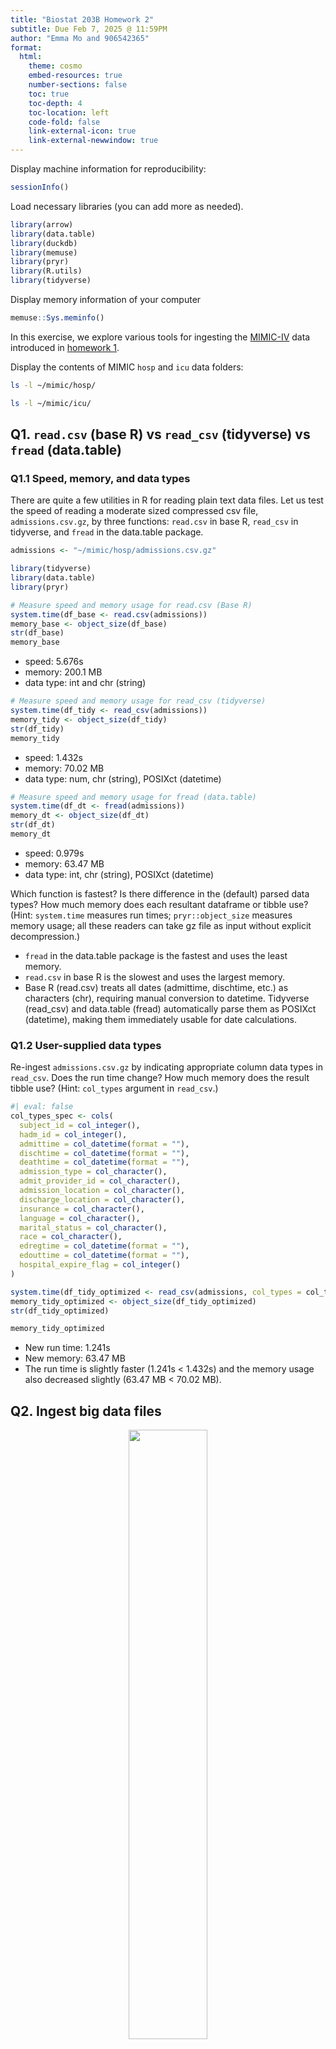 ```yaml
---
title: "Biostat 203B Homework 2"
subtitle: Due Feb 7, 2025 @ 11:59PM
author: "Emma Mo and 906542365"
format:
  html:
    theme: cosmo
    embed-resources: true
    number-sections: false
    toc: true
    toc-depth: 4
    toc-location: left
    code-fold: false
    link-external-icon: true
    link-external-newwindow: true
---
```


Display machine information for reproducibility:
```r
sessionInfo()
```

Load necessary libraries (you can add more as needed).
```r
library(arrow)
library(data.table)
library(duckdb)
library(memuse)
library(pryr)
library(R.utils)
library(tidyverse)
```

Display memory information of your computer
```r
memuse::Sys.meminfo()
```

In this exercise, we explore various tools for ingesting the [MIMIC-IV](https://physionet.org/content/mimiciv/3.1/) data introduced in [homework 1](https://ucla-biostat-203b.github.io/2025winter/hw/hw1/hw1.html).

Display the contents of MIMIC `hosp` and `icu` data folders:

```bash
ls -l ~/mimic/hosp/
```

```bash
ls -l ~/mimic/icu/
```

## Q1. `read.csv` (base R) vs `read_csv` (tidyverse) vs `fread` (data.table)

### Q1.1 Speed, memory, and data types

There are quite a few utilities in R for reading plain text data files. Let us test the speed of reading a moderate sized compressed csv file, `admissions.csv.gz`, by three functions: `read.csv` in base R, `read_csv` in tidyverse, and `fread` in the data.table package.

```r
admissions <- "~/mimic/hosp/admissions.csv.gz"

library(tidyverse)
library(data.table)
library(pryr)
```

```r
# Measure speed and memory usage for read.csv (Base R)
system.time(df_base <- read.csv(admissions))
memory_base <- object_size(df_base)
str(df_base)
memory_base
```

- speed: 5.676s
- memory: 200.1 MB
- data type: int and chr (string)

```r
# Measure speed and memory usage for read_csv (tidyverse)
system.time(df_tidy <- read_csv(admissions))
memory_tidy <- object_size(df_tidy)
str(df_tidy)
memory_tidy
```

- speed: 1.432s
- memory: 70.02 MB
- data type: num, chr (string), POSIXct (datetime)

```r
# Measure speed and memory usage for fread (data.table)
system.time(df_dt <- fread(admissions))
memory_dt <- object_size(df_dt)
str(df_dt)
memory_dt
```

- speed: 0.979s
- memory: 63.47 MB
- data type: int, chr (string), POSIXct (datetime)

Which function is fastest? Is there difference in the (default) parsed data types? How much memory does each resultant dataframe or tibble use? (Hint: `system.time` measures run times; `pryr::object_size` measures memory usage; all these readers can take gz file as input without explicit decompression.) 

- `fread` in the data.table package is the fastest and uses the least memory.
- `read.csv` in base R is the slowest and uses the largest memory.
- Base R (read.csv) treats all dates (admittime, dischtime, etc.) as characters (chr), requiring manual conversion to datetime. Tidyverse (read_csv) and data.table (fread) automatically parse them as POSIXct (datetime), making them immediately usable for date calculations.


### Q1.2 User-supplied data types

Re-ingest `admissions.csv.gz` by indicating appropriate column data types in `read_csv`. Does the run time change? How much memory does the result tibble use? (Hint: `col_types` argument in `read_csv`.)

```r
#| eval: false
col_types_spec <- cols(
  subject_id = col_integer(),
  hadm_id = col_integer(),
  admittime = col_datetime(format = ""),
  dischtime = col_datetime(format = ""),
  deathtime = col_datetime(format = ""),
  admission_type = col_character(),
  admit_provider_id = col_character(),
  admission_location = col_character(),
  discharge_location = col_character(),
  insurance = col_character(),
  language = col_character(),
  marital_status = col_character(),
  race = col_character(),
  edregtime = col_datetime(format = ""),
  edouttime = col_datetime(format = ""),
  hospital_expire_flag = col_integer()
)

system.time(df_tidy_optimized <- read_csv(admissions, col_types = col_types_spec))
memory_tidy_optimized <- object_size(df_tidy_optimized)
str(df_tidy_optimized)

memory_tidy_optimized

```

- New run time: 1.241s
- New memory: 63.47 MB
- The run time is slightly faster (1.241s < 1.432s) and the memory usage also decreased slightly (63.47 MB < 70.02 MB).

## Q2. Ingest big data files

<p align="center">
  <img src="./bigfile.png" width="50%">
</p>

Let us focus on a bigger file, `labevents.csv.gz`, which is about 130x bigger than `admissions.csv.gz`.
```bash
#| eval: false
ls -l ~/mimic/hosp/labevents.csv.gz
```
Display the first 10 lines of this file.
```bash
#| eval: false
zcat < ~/mimic/hosp/labevents.csv.gz | head -10
```

### Q2.1 Ingest `labevents.csv.gz` by `read_csv`

<p align="center">
  <img src="./readr_logo.png" width="20%">
</p>

Try to ingest `labevents.csv.gz` using `read_csv`. What happens? If it takes more than 3 minutes on your computer, then abort the program and report your findings. 

```r
# labevents <- "~/mimic/hosp/labevents.csv.gz"
# df_labs <- read_csv(labevents)
# str(df_labs)
# head(df_labs)
```

It's taking more than 3 minutes. read_csv() loads the entire dataset into memory, and the file is too large for it to handle. read_csv() also automatically infers column types, which slows down the reading process.

### Q2.2 Ingest selected columns of `labevents.csv.gz` by `read_csv`

Try to ingest only columns `subject_id`, `itemid`, `charttime`, and `valuenum` in `labevents.csv.gz` using `read_csv`.  Does this solve the ingestion issue? (Hint: `col_select` argument in `read_csv`.)

```r
# labevents <- "~/mimic/hosp/labevents.csv.gz"
# col_select = c(subject_id, itemid, charttime, valuenum)
# df_labs_selected <- read_csv(labevents, col_select = col_select)
# str(df_labs_selected)
```

It's still taking very long. This is because read_csv() still reads the whole file line by line, and only keeps the selected columns.

### Q2.3 Ingest a subset of `labevents.csv.gz`

<p align="center">
  <img src="./linux_logo.png" width="20%">
</p>

Our first strategy to handle this big data file is to make a subset of the `labevents` data.  Read the [MIMIC documentation](https://mimic.mit.edu/docs/iv/modules/hosp/labevents/) for the content in data file `labevents.csv`.

In later exercises, we will only be interested in the following lab items: creatinine (50912), potassium (50971), sodium (50983), chloride (50902), bicarbonate (50882), hematocrit (51221), white blood cell count (51301), and glucose (50931) and the following columns: `subject_id`, `itemid`, `charttime`, `valuenum`. Write a Bash command to extract these columns and rows from `labevents.csv.gz` and save the result to a new file `labevents_filtered.csv.gz` in the current working directory. (Hint: Use `zcat <` to pipe the output of `labevents.csv.gz` to `awk` and then to `gzip` to compress the output. Do **not** put `labevents_filtered.csv.gz` in Git! To save render time, you can put `#| eval: false` at the beginning of this code chunk. TA will change it to `#| eval: true` before rendering your qmd file.)

```bash
#| eval: false
zcat < ~/mimic/hosp/labevents.csv.gz | awk -F, '
    NR == 1 || 
    $5 == 50912 || $5 == 50971 || $5 == 50983 || $5 == 50902 || 
    $5 == 50882 || $5 == 51221 || $5 == 51301 || $5 == 50931
 ' | cut -d, -f2,5,7,10 | gzip > labevents_filtered.csv.gz
```

Display the first 10 lines of the new file `labevents_filtered.csv.gz`. How many lines are in this new file, excluding the header? How long does it take `read_csv` to ingest `labevents_filtered.csv.gz`?

```bash
#| eval: false
zcat < labevents_filtered.csv.gz | tail -n +2 | head -10
```

```bash
#| eval: false
zcat < labevents_filtered.csv.gz | tail -n +2 | wc -l
```

Number of lines: 32679896

```r
#| eval: false
filtered <- "labevents_filtered.csv.gz"
system.time(df_filtered <- read_csv(filtered))
```

It takes 20.356s to ingest.

### Q2.4 Ingest `labevents.csv` by Apache Arrow

<p align="center">
  <img src="./arrow_logo.png" width="30%">
</p>

Our second strategy is to use [Apache Arrow](https://arrow.apache.org/) for larger-than-memory data analytics. Unfortunately Arrow does not work with gz files directly. First decompress `labevents.csv.gz` to `labevents.csv` and put it in the current working directory (do not add it in git!). To save render time, put `#| eval: false` at the beginning of this code chunk. TA will change it to `#| eval: true` when rendering your qmd file.

```bash
#| eval: false
gunzip -c ~/mimic/hosp/labevents.csv.gz > labevents.csv
```

Then use [`arrow::open_dataset`](https://arrow.apache.org/docs/r/reference/open_dataset.html) to ingest `labevents.csv`, select columns, and filter `itemid` as in Q2.3. How long does the ingest+select+filter process take? Display the number of rows and the first 10 rows of the result tibble, and make sure they match those in Q2.3. (Hint: use `dplyr` verbs for selecting columns and filtering rows.)

```r
#| eval: false
library(arrow)
library(dplyr)

lab <- "labevents.csv"
dataset <- open_dataset(lab, format = "csv")

filtered_data <- dataset %>%
  select(subject_id, itemid, charttime, valuenum) %>%
  filter(
    itemid %in% c(
      50912, 50971, 50983, 
      50902, 50882, 51221, 
      51301, 50931
    )
  ) %>%
  collect()

df_filtered <- filtered_data

```


```r
#| eval: false
system.time({
  df_filtered <- dataset %>%
    select(subject_id, itemid, charttime, valuenum) %>%
    filter(
      itemid %in% c(
        50912, 50971, 50983, 
        50902, 50882, 51221, 
        51301, 50931
      )
    ) %>%
    collect()
})

```

It takes 41.013s to ingest+select+filter.

```r
#| eval: false
nrow(df_filtered)
head(df_filtered, 10)
```

Number of rows: 32679896

Write a few sentences to explain what is Apache Arrow. Imagine you want to explain it to a layman in an elevator. 

- Apache Arrow can access, process, and move large datasets much faster.
- This is useful for big data, real-time analytics, and machine learning, etc.
- Arrow can also read, write, and process data across different programming languages.

### Q2.5 Compress `labevents.csv` to Parquet format and ingest/select/filter

<p align="center">
  <img src="./parquet_logo.png" width="30%">
</p>

Re-write the csv file `labevents.csv` in the binary Parquet format (Hint: [`arrow::write_dataset`](https://arrow.apache.org/docs/r/reference/write_dataset.html).) How large is the Parquet file(s)? How long does the ingest+select+filter process of the Parquet file(s) take? Display the number of rows and the first 10 rows of the result tibble and make sure they match those in Q2.3. (Hint: use `dplyr` verbs for selecting columns and filtering rows.)

```r
#| eval: false
csv_path <- "labevents.csv"
parquet_path <- "labevents.parquet"
dataset <- open_dataset(csv_path, format = "csv")
write_dataset(dataset, parquet_path, format = "parquet")
```

```r
#| eval: false
file.info(parquet_path)$size
```

Size: 96B

```r
#| eval: false
parquet_data <- open_dataset(parquet_path, format = "parquet")

system.time({
  df_parquet_filtered <- parquet_data %>%
    select(subject_id, itemid, charttime, valuenum) %>%
    filter(
      itemid %in% c(
        50912, 50971, 50983, 
        50902, 50882, 51221, 
        51301, 50931
      )
    ) %>%
    collect()
})

```

It takes 5.212s to ingest+select+filter.

```r
#| eval: false
nrow(df_parquet_filtered)
head(df_parquet_filtered, 10)
```

Number of rows: 32679896

Write a few sentences to explain what is the Parquet format. Imagine you want to explain it to a layman in an elevator.

- Parquet arranges data in columns so it can find and retrieve information much faster. 
- It's also highly compressed, saving space while keeping things efficient.

### Q2.6 DuckDB

<p align="center">
  <img src="./duckdb_logo.png" width="20%">
</p>

Ingest the Parquet file, convert it to a DuckDB table by [`arrow::to_duckdb`](https://arrow.apache.org/docs/r/reference/to_duckdb.html), select columns, and filter rows as in Q2.5. How long does the ingest+convert+select+filter process take? Display the number of rows and the first 10 rows of the result tibble and make sure they match those in Q2.3. (Hint: use `dplyr` verbs for selecting columns and filtering rows.)

```r
#| eval: false
parquet_path <- "labevents.parquet"

# Step 1: Open the Parquet file using Arrow
dataset <- arrow::open_dataset(parquet_path, format = "parquet")

# Step 3: Register the Arrow dataset as a DuckDB table
duckdb_table <- arrow::to_duckdb(dataset, table = "lab_duckdb")

```


```r
#| eval: false
system.time({
  filtered_data <- duckdb_table %>%
    select(subject_id, itemid, charttime, valuenum) %>%
    filter(itemid %in% c(50912, 50971, 50983, 50902, 50882, 51221, 51301, 50931))

  df_duckdb_filtered <- collect(filtered_data)
})
```

It takes 4.071s to ingest+convert+select+filter.

```r
#| eval: false
nrow(df_duckdb_filtered)
```

Number of rows: 32679896

```r
#| eval: false
head(filtered_data, 10)
```


Write a few sentences to explain what is DuckDB. Imagine you want to explain it to a layman in an elevator.

- DuckDB is a database that can store and retrieve data very quickly.
- DuckDB can process billions of rows in seconds without needing a big database server.
- It’s optimized for analytics, such as filter, aggregate, and analyze data.

## Q3. Ingest and filter `chartevents.csv.gz`

[`chartevents.csv.gz`](https://mimic.mit.edu/docs/iv/modules/icu/chartevents/) contains all the charted data available for a patient. During their ICU stay, the primary repository of a patient’s information is their electronic chart. The `itemid` variable indicates a single measurement type in the database. The `value` variable is the value measured for `itemid`. The first 10 lines of `chartevents.csv.gz` are
```bash
#| eval: false
zcat < ~/mimic/icu/chartevents.csv.gz | head -10
```
How many rows? 433 millions.
```bash
#| eval: false
zcat < ~/mimic/icu/chartevents.csv.gz | tail -n +2 | wc -l
```
[`d_items.csv.gz`](https://mimic.mit.edu/docs/iv/modules/icu/d_items/) is the dictionary for the `itemid` in `chartevents.csv.gz`.
```bash
#| eval: false
zcat < ~/mimic/icu/d_items.csv.gz | head -10
```
In later exercises, we are interested in the vitals for ICU patients: heart rate (220045), mean non-invasive blood pressure (220181), systolic non-invasive blood pressure (220179), body temperature in Fahrenheit (223761), and respiratory rate (220210). Retrieve a subset of `chartevents.csv.gz` only containing these items, using the favorite method you learnt in Q2. 

```r
#| eval: false
library(arrow)
library(dplyr)

csv_file <- "~/mimic/icu/chartevents.csv.gz"
parquet_file <- "~/mimic/icu/csv_file"

dataset <- open_dataset(csv_file, format = "csv")
write_dataset(dataset, parquet_file, format = "parquet")

parquet_data <- open_dataset(parquet_file, format = "parquet")

filtered_data <- parquet_data %>%
  filter(itemid %in% c(220045, 220181, 220179, 223761, 220210))
df_filtered <- collect(filtered_data)
```

Document the steps and show code. Display the number of rows and the first 10 rows of the result tibble.

```r
#| eval: false
nrow(df_filtered)
head(df_filtered, 10)
```

Number of rows: 30195426

## Conclusion

- `read.csv` (base R) vs `read_csv` (tidyverse) vs `fread` (data.table)
  - `read.csv` (base R): easy to use, but is the slowest and uses the most memory
  - `read_csv` (tidyverse: readr): faster than `read.csv`, read csv efficiently, understand column type & optimize memory usage and analysis, but still slow and uses more memory
    - When reading filtered data, still load all columns and just keep the filtered data, so still inefficient.
  - `fread`(data.table): the fastest and uses the least memory

- Apache Arrow: 
  - in-memory **columnar** data format (store data in columns)
  - optimize CPU for vectorized operations
  - zero-copy reads, and writes, and cross-language support
- Parquet: 
  - highly **compressed** data format that can reduce memory usage and is efficient for analytics
  - columnar storage
  - When reading filtered data, only load filtered columns, which can save time and memory
- DuckDB: embedded SQL database that can store and retrieve data quickly
  - can read Parquet files and is compatible with Arrow, so can be used for analytics directly
```r
#| eval: false
con <- duckdb::dbConnect(duckdb::duckdb())
result <- DBI::dbGetQuery(con, "SELECT * FROM 'data.parquet' WHERE condition")
```
